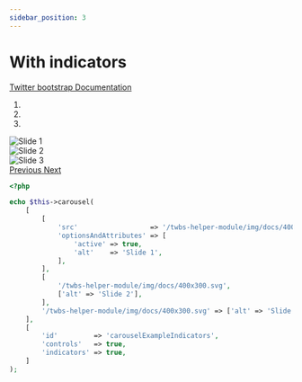 ```yaml
---
sidebar_position: 3
---
```



# With indicators

[Twitter bootstrap Documentation](https://getbootstrap.com/docs/4.5/components/carousel/#with-indicators)

<Tabs>
<TabItem value="result" label="Result" default><HtmlCode bootstrapVersion="4.5"><div class="carousel slide" data-ride="carousel" id="carouselExampleIndicators">
    <ol class="carousel-indicators">
        <li class="active" data-slide-to="0" data-target="#carouselExampleIndicators">
        </li><li data-slide-to="1" data-target="#carouselExampleIndicators">
        </li><li data-slide-to="2" data-target="#carouselExampleIndicators">
    </li></ol>
    <div class="carousel-inner">
        <div class="active carousel-item">
            <img alt="Slide 1" class="d-block w-100" src="/twbs-helper-module/img/docs/400x300.svg"/>
        </div>
        <div class="carousel-item">
            <img alt="Slide 2" class="d-block w-100" src="/twbs-helper-module/img/docs/400x300.svg"/>
        </div>
        <div class="carousel-item">
            <img alt="Slide 3" class="d-block w-100" src="/twbs-helper-module/img/docs/400x300.svg"/>
        </div>
    </div>
    <a class="carousel-control-prev" data-slide="prev" href="#carouselExampleIndicators" role="button">
        <span aria-hidden="true" class="carousel-control-prev-icon"/>
        <span class="sr-only">Previous</span>
    </a>
    <a class="carousel-control-next" data-slide="next" href="#carouselExampleIndicators" role="button">
        <span aria-hidden="true" class="carousel-control-next-icon"/>
        <span class="sr-only">Next</span>
    </a>
</div></HtmlCode></TabItem>
<TabItem value="source" label="Source">

```php
<?php

echo $this->carousel(
    [
        [
            'src'                  => '/twbs-helper-module/img/docs/400x300.svg',
            'optionsAndAttributes' => [
                'active' => true,
                'alt'    => 'Slide 1',
            ],
        ],
        [
            '/twbs-helper-module/img/docs/400x300.svg',
            ['alt' => 'Slide 2'],
        ],
        '/twbs-helper-module/img/docs/400x300.svg' => ['alt' => 'Slide 3'],
    ],
    [
        'id'         => 'carouselExampleIndicators',
        'controls'   => true,
        'indicators' => true,
    ]
);

```

</TabItem>
</Tabs>
